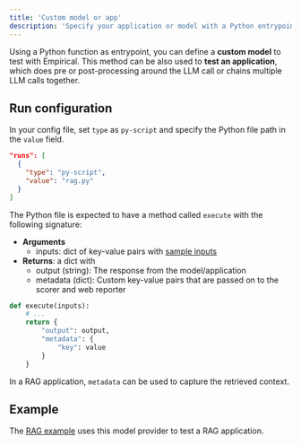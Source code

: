```yaml
---
title: 'Custom model or app'
description: 'Specify your application or model with a Python entrypoint'
---
```


Using a Python function as entrypoint, you can define a **custom model** to test
with Empirical. This method can be also used to **test an application**, which 
does pre or post-processing around the LLM call or chains multiple LLM calls together.

## Run configuration

In your config file, set `type` as `py-script` and specify the Python file
path in the `value` field.

```json
"runs": [
  {
    "type": "py-script",
    "value": "rag.py"
  }
]
```

The Python file is expected to have a method called `execute` with the following
signature:

- **Arguments**
  - inputs: dict of key-value pairs with [sample inputs](../dataset/basics)
- **Returns**: a dict with
  - output (string): The response from the model/application
  - metadata (dict): Custom key-value pairs that are passed on to the scorer and
    web reporter


```python rag.py
def execute(inputs):
    # ...
    return {
        "output": output,
        "metadata": {
            "key": value
        }
    }
```

In a RAG application, `metadata` can be used to capture the retrieved context.

## Example

The [RAG example](https://github.com/empirical-run/empirical/tree/main/examples/rag)
uses this model provider to test a RAG application.
